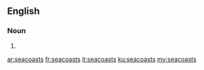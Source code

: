 ==English==

===Noun===
{{head|en}}

# {{plural of|seacoast}}

[[ar:seacoasts]]
[[fr:seacoasts]]
[[it:seacoasts]]
[[ku:seacoasts]]
[[my:seacoasts]]